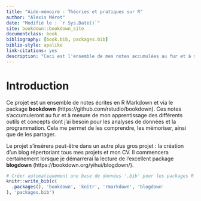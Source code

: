 ```yaml
--- 
title: "Aide-mémoire : Théories et pratiques sur R"
author: "Alexis Mérot"
date: "Modifié le : `r Sys.Date()`"
site: bookdown::bookdown_site
documentclass: book
bibliography: [book.bib, packages.bib]
biblio-style: apalike
link-citations: yes
description: "Ceci est l'ensemble de mes notes accumulées au fur et à mesure de mon apprentissage de différents outils et concepts, qui sont nécessaires à mes besoins dans les analyses de données et la programmation. Cela me permet de les comprendre, les mémoriser, ainsi que de les partager."
---
```


# Introduction {-}

Ce projet est un ensemble de notes écrites en R Markdown et via le package
**bookdown** (https://github.com/rstudio/bookdown). Ces notes s'accumuleront au
fur et à mesure de mon apprentissage des différents outils et concepts dont j'ai
besoin pour les analyses de données et la programmation. Cela me permet de les
comprendre, les mémoriser, ainsi que de les partager.

Le projet s'insérera peut-être dans un autre plus gros projet : la création d'un
blog répertoriant tous mes projets et mon CV. Il commencera certainement lorsque
je démarrerai la lecture de l'excellent package **blogdown**
(https://bookdown.org/yihui/blogdown/).


```r
# Créer automatiquement une base de données '.bib' pour les packages R utilisés.
knitr::write_bib(c(
  .packages(), 'bookdown', 'knitr', 'rmarkdown', 'blogdown'
), 'packages.bib')
```

